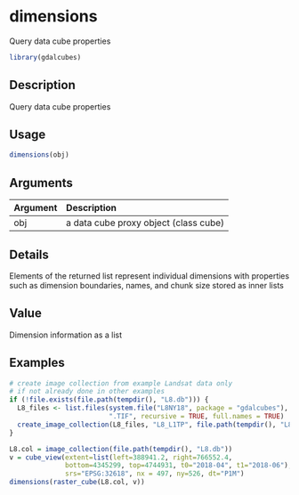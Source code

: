 # dimensions

Query data cube properties



```r
library(gdalcubes)
```

## Description

Query data cube properties


## Usage


```r
dimensions(obj)

```


## Arguments

| Argument    | Description                       |
|:------------|:----------------------------------|
| obj | a data cube proxy object (class cube) |


## Details

Elements of the returned list represent individual dimensions with properties such as dimension boundaries, names, and chunk size stored as inner lists


## Value

Dimension information as a list


## Examples


```r
# create image collection from example Landsat data only 
# if not already done in other examples
if (!file.exists(file.path(tempdir(), "L8.db"))) {
  L8_files <- list.files(system.file("L8NY18", package = "gdalcubes"),
                         ".TIF", recursive = TRUE, full.names = TRUE)
  create_image_collection(L8_files, "L8_L1TP", file.path(tempdir(), "L8.db"), quiet = TRUE) 
}

L8.col = image_collection(file.path(tempdir(), "L8.db"))
v = cube_view(extent=list(left=388941.2, right=766552.4, 
              bottom=4345299, top=4744931, t0="2018-04", t1="2018-06"),
              srs="EPSG:32618", nx = 497, ny=526, dt="P1M")
dimensions(raster_cube(L8.col, v))
```


